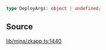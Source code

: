 ```ts
type DeployArgs: object | undefined;
```

## Source

[lib/mina/zkapp.ts:1440](https://github.com/o1-labs/o1js/blob/ccbd5fd4525adaf6c1f07bef7847d7bac67c71b5/src/lib/mina/zkapp.ts#L1440)
